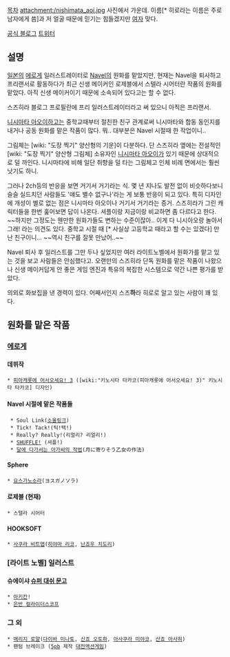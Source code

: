 [[목차]]
attachment:/nishimata_aoi.jpg
사진에서 가운데. 이름[* 히로라는 이름은 주로 남자에게 씀]과 저 얼굴 때문에 믿기는 힘들겠지만 [[여자]] 맞다.
{{{+1 鈴平ひろ}}}

[http://heart-work.info/ 공식 블로그]
[https://twitter.com/suzuhirahiro666 트위터]
== 설명 ==
[[일본]]의 [[에로게]] 일러스트레이터로 [[Navel]]의 원화를 맡았지만, 현재는 Navel을 퇴사하고 프리랜서로 활동하다가 최근 신생 메이커인 로제블에서 스텔라 시어터란 작품의 원화를 맡았다. 아직 신생 메이커이기 때문에 소속되어 있다고는 할 수 없다.

스즈히라 블로그 프로필란에 프리 일러스트레이터라고 써 있으니 아직은 프리랜서.

[[니시마타 아오이]]하고는 중학교때부터 절친한 친구 관계로써 니시마타와 합동 동인지를 내거나 공동 원화를 맡은 작품이 많다. 뭐.. 대부분은 Navel 시절때 한 작업이니..

그림체는 [wiki: "도장 찍기" 양산형의 기운]이 다분하다. 단 스즈히라 옆에는 전설적인 [wiki: "도장 찍기" 양산형 그림체] 소유자인 [[니시마타 아오이]]가 있기 때문에 상대적으로 덜 까인다. 니시마타에 비해 일단 취향을 덜 타는 그림체고 인체 비례 면에서는 훨씬 낫기도 하니.

그러나 2ch등의 반응을 보면 거기서 거기라는 식. 몇 년 지나도 발전 없이 비슷하다보니 슬슬 실드치던 사람들도 '얘도 별수 없구나'라는 게 보통 반응이 되고 있다. 특히 디자인에 개성이 별로 없는 점은 니시마타 아오이나 거기서 거기라는 증거. 스즈히라가 그린 캐릭터들을 한번 훑어보면 답이 나온다. 셔플이랑 지금이랑 비교하면 좀 다르다고 한다. ~~하지만 그정도는 웬만한 원화가들도 변하는 수준이잖아..
이게 다 니시아오랑 놀아서 그래! 라는 의견도 있다. 중학교 시절 때 [* 사실상 고등학교 때라고 할 수는 있겠다] 만난 친구이니... ~~역시 친구를 잘못 만났어..~~

Navel 퇴사 후 일러스트를 그만 두나 싶었지만 여러 라이트노벨에서 원화가를 맡고 있는 것을 보고 사람들은 안심했다고. 오랜만의 스즈히라 단독 원화를 맡은 작품이 나왔으나 신생 메이커답게 안 좋은 게임 엔진과 특유의 복잡한 시스템으로 약간 나쁜 평가를 받았다.
 
의외로 화보집을 낸 경력이 있다. 어째서인지 스즈'''하'''라 히로로 알고 있는 사람이 꽤 있다.
== 원화를 맡은 작품 ==
=== [[에로게]] ===
==== 데뷔작 ====
 * [[피아캐롯에 어서오세요! 3]] ([wiki:"키노시타 타카코(피아캐롯에 어서오세요! 3)" 키노시타 타카코] 디자인)
==== Navel 시절에 맡은 작품들 ====
  * Soul Link([[소울링크]])
  * Tick! Tack!(틱!택!)
  * Really? Really!(리얼리? 리얼리!)
  * [[SHUFFLE!]] (셔플!)
  * [[달에 다가서는 아가씨의 작법]](月に寄りそう乙女の作法)
==== Sphere ====
 * [[요스가노소라]](ヨスガノソラ)
==== 로제블 (현재) ====
 * 스텔라 시어터
==== HOOKSOFT ====
 * [[사쿠라 비트맵]]([[히야마 리코]], [[난죠우 치도리]])
=== [라이트 노벨] 일러스트 ===
==== 슈에이샤 [[슈퍼 대쉬 문고]] ====
 * [[아키칸]]!
 * [[은반 컬라이더스코프]]
=== 그 외 ===
 * [[매리지 로얄]]([[다이바 미나토]], [[신죠 오토하]], [[아사쿠라 미야코]], [[산죠 아사히]]) 
 * 팬텀 브레이크 ([[5pb]] 제작 [[대전액션게임]])
